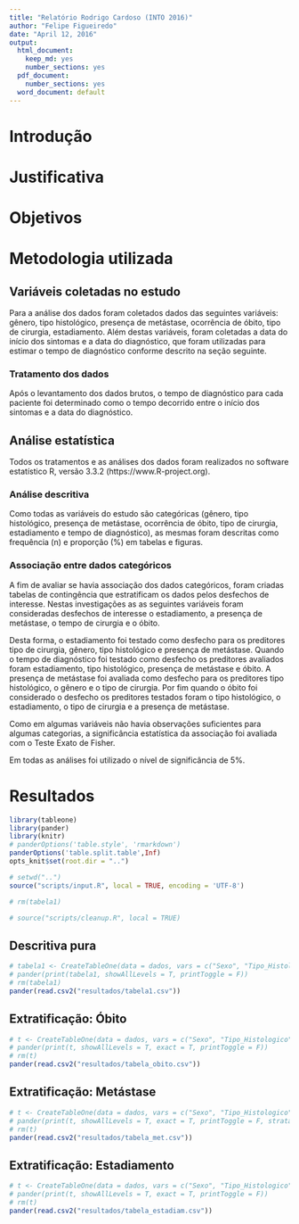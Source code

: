 ```yaml
---
title: "Relatório Rodrigo Cardoso (INTO 2016)"
author: "Felipe Figueiredo"
date: "April 12, 2016"
output:
  html_document:
    keep_md: yes
    number_sections: yes
  pdf_document: 
    number_sections: yes
  word_document: default
---
```


# Introdução

# Justificativa

# Objetivos

# Metodologia utilizada

## Variáveis coletadas no estudo

Para a análise dos dados foram coletados dados das seguintes variáveis: gênero, tipo histológico, presença de metástase, ocorrência de óbito, tipo de cirurgia, estadiamento.
Além destas variáveis, foram coletadas a data do início dos sintomas e a data do diagnóstico, que foram utilizadas para estimar o tempo de diagnóstico conforme descrito na seção seguinte.

### Tratamento dos dados

Após o levantamento dos dados brutos, o tempo de diagnóstico para cada paciente foi determinado como o tempo decorrido entre o início dos sintomas e a data do diagnóstico.


## Análise estatística

Todos os tratamentos e as análises dos dados foram realizados no software estatístico R, versão 3.3.2 (https://www.R-project.org).

### Análise descritiva

Como todas as variáveis do estudo são categóricas (gênero, tipo histológico, presença de metástase, ocorrência de óbito, tipo de cirurgia, estadiamento e tempo de diagnóstico), as mesmas foram descritas como frequência (n) e proporção (%) em tabelas e figuras.

### Associação entre dados categóricos

A fim de avaliar se havia associação dos dados categóricos, foram criadas tabelas de contingência que estratificam os dados pelos desfechos de interesse.
Nestas investigações as as seguintes variáveis foram consideradas desfechos de interesse o estadiamento, a presença de metástase, o tempo de cirurgia e o óbito.

Desta forma, o estadiamento foi testado como desfecho para os preditores tipo de cirurgia, gênero, tipo histológico e presença de metástase.
Quando o tempo de diagnóstico foi testado como desfecho os preditores avaliados foram estadiamento, tipo histológico, presença de metástase e óbito.
A presença de metástase foi avaliada como desfecho para os preditores tipo histológico, o gênero e o tipo de cirurgia.
Por fim quando o óbito foi considerado o desfecho os preditores testados foram o tipo histológico, o estadiamento, o tipo de cirurgia e a presença de metástase.

Como em algumas variáveis não havia observações suficientes para algumas categorias, a significância estatística da associação foi avaliada com o Teste Exato de Fisher.

Em todas as análises foi utilizado o nível de significância de 5%.

# Resultados


```r
library(tableone)
library(pander)
library(knitr)
# panderOptions('table.style', 'rmarkdown')
panderOptions('table.split.table',Inf)
opts_knit$set(root.dir = "..")
```



```r
# setwd("..")
source("scripts/input.R", local = TRUE, encoding = 'UTF-8')

# rm(tabela1)

# source("scripts/cleanup.R", local = TRUE)

```

## Descritiva pura

```r

# tabela1 <- CreateTableOne(data = dados, vars = c("Sexo", "Tipo_Histologico", "Presenca_Metastase", "Local_Recidiva", "Obito", "Localizacao", "Tipo_Cirurgia", "Estadiamento", "tempo.diagnostico"))
# pander(print(tabela1, showAllLevels = T, printToggle = F))
# rm(tabela1)
pander(read.csv2("resultados/tabela1.csv"))
```

## Extratificação: Óbito

```r
# t <- CreateTableOne(data = dados, vars = c("Sexo", "Tipo_Histologico", "Presenca_Metastase", "Local_Recidiva", "Localizacao", "Tipo_Cirurgia", "Estadiamento", "tempo.diagnostico"), strata = "Obito", testExact = fisher.test, argsExact = list(workspace = 2 * 10^6))
# pander(print(t, showAllLevels = T, exact = T, printToggle = F))
# rm(t)
pander(read.csv2("resultados/tabela_obito.csv"))

```

## Extratificação: Metástase

```r
# t <- CreateTableOne(data = dados, vars = c("Sexo", "Tipo_Histologico", "Obito", "Local_Recidiva", "Localizacao", "Tipo_Cirurgia", "Estadiamento", "tempo.diagnostico"), strata = "Presenca_Metastase", testExact = fisher.test, argsExact = list(workspace = 2 * 10^6))
# pander(print(t, showAllLevels = T, exact = T, printToggle = F, strata = "Presenca_Metastase"))
# rm(t)
pander(read.csv2("resultados/tabela_met.csv"))
```

## Extratificação: Estadiamento

```r

# t <- CreateTableOne(data = dados, vars = c("Sexo", "Tipo_Histologico", "Obito", "Presenca_Metastase", "Local_Recidiva", "Localizacao", "Tipo_Cirurgia", "tempo.diagnostico"), strata = "Estadiamento", testExact = fisher.test, argsExact = list(workspace = 2 * 10^6))
# pander(print(t, showAllLevels = T, exact = T, printToggle = F))
# rm(t)
pander(read.csv2("resultados/tabela_estadiam.csv"))
```

